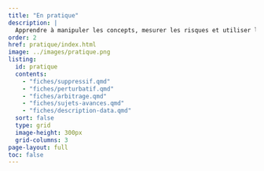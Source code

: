 ```yaml
---
title: "En pratique"
description: |
  Apprendre à manipuler les concepts, mesurer les risques et utiliser les méthodes.
order: 2
href: pratique/index.html
image: ../images/pratique.png
listing:
  id: pratique
  contents:
    - "fiches/suppressif.qmd"
    - "fiches/perturbatif.qmd"
    - "fiches/arbitrage.qmd"
    - "fiches/sujets-avances.qmd"
    - "fiches/description-data.qmd"
  sort: false
  type: grid
  image-height: 300px
  grid-columns: 3
page-layout: full
toc: false
---
```


<!-- 
## Les fiches pratiques

### Réaliser un arbitrage

- [Mesurer le risque](fiches/mesurer-risque.qmd)
- [Mesurer la perte d'utilité](fiches/mesurer-utilite.qmd)

### Traiter des données tabulées

- [Traiter des données tabulées avec une méthode suppressive](fiches/proteger-tableaux-suppressif.qmd)
- [Traiter des données tabulées avec la méthode des clés aléatoires](fiches/proteger-tableaux-cellkey.qmd)

### Traiter des données individuelles

- [Traiter des données individuelles avec un swapping](fiches/proteger-micro-swapping.qmd)
- [Traiter des données individuelles avec PRAM](fiches/proteger-micro-pram.qmd)
- [Générer des données synthétiques](fiches/generer-synth.qmd)

### Introduction à la confidentialité différentielle

- [Appliquer des mécanismes de la confidentialité différentielle](fiches/confidentialite-differentielle.qmd)
 -->
